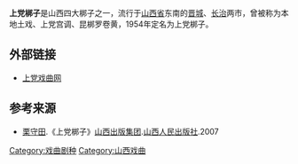 {{unreferenced|time=2012-02-25T08:56:23+00:00}}
{{中国非物质文化遗产
|级别 = 国
|省区市1 = 山西
|名称 = 上党梆子
|图片 =
|申报地区或单位 = [[山西省|山西省]][[晋城市|晋城市]]、[[长治市|长治市]]
|分类 = 传统戏剧
|序号 = 165
|编号项目 = IV-21
|登录时间 = 2006年
}}
'''上党梆子'''是山西四大梆子之一，流行于[[山西省|山西省]]东南的[[晋城|晋城]]、[[長治市|长治]]两市，曾被称为本地土戏、上党宫调、昆梆罗卷黄，1954年定名为上党梆子。

== 外部链接 ==
* [https://web.archive.org/web/20120405092814/http://www.sdxq.net/ 上党戏曲网]

==参考来源==
*[[栗守田|栗守田]].《上党梆子》[[山西出版集团|山西出版集团]].[[山西人民出版社|山西人民出版社]].2007
{{山西国家级非物质文化遗产}}

[[Category:戏曲剧种|Category:戏曲剧种]]
[[Category:山西戏曲|Category:山西戏曲]]